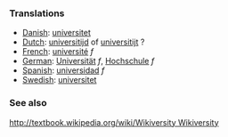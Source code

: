 ===Translations===
*[[Danish]]: [[universitet]]
*[[Dutch]]: [[universitijd]] of [[universitijt]] ? 
*[[French]]: [[université]] ''f''
*[[German]]: [[Universität]] ''f'', [[Hochschule]] ''f''
*[[Spanish]]: [[universidad]] ''f''
*[[Swedish]]: [[universitet]]

===See also===

[[http://textbook.wikipedia.org/wiki/Wikiversity Wikiversity]]